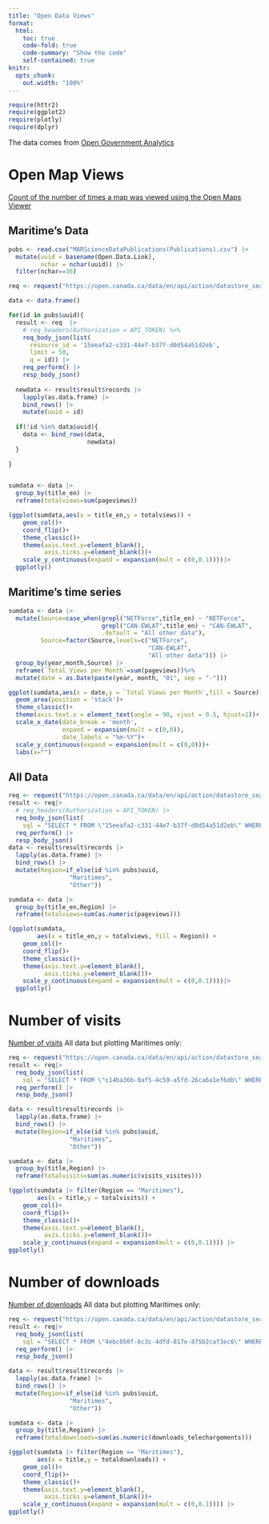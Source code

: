 ```yaml
---
title: "Open Data Views"
format: 
  html:
    toc: true
    code-fold: true
    code-summary: "Show the code"
    self-contained: true
knitr:
  opts_chunk:
    out.width: "100%"
---
```


```r
require(httr2)
require(ggplot2)
require(plotly)
require(dplyr)
```
The data comes from [Open Government Analytics](https://open.canada.ca/data/en/dataset/2916fad5-ebcc-4c86-b0f3-4f619b29f412)


# Open Map Views
[Count of the number of times a map was viewed using the Open Maps Viewer](https://open.canada.ca/data/en/dataset/2916fad5-ebcc-4c86-b0f3-4f619b29f412/resource/15eeafa2-c331-44e7-b37f-d0d54a51d2eb)

## Maritime's Data

```r
pubs <- read.csv("MARScienceDataPublications(Publications).csv") |> 
  mutate(uuid = basename(Open.Data.Link),
         nchar = nchar(uuid)) |> 
  filter(nchar==36)

req <- request("https://open.canada.ca/data/en/api/action/datastore_search")

data <- data.frame()

for(id in pubs$uuid){
  result <- req  |>  
    # req_headers(Authorization = API_TOKEN) %>% 
    req_body_json(list(
      resource_id = '15eeafa2-c331-44e7-b37f-d0d54a51d2eb',
      limit = 50,
      q = id)) |> 
    req_perform() |> 
    resp_body_json()
  
  newdata <- result$result$records |> 
    lapply(as.data.frame) |> 
    bind_rows() |> 
    mutate(uuid = id)
  
  if(!id %in% data$uuid){
    data <- bind_rows(data,
                      newdata)
  }
    
}


sumdata <- data |> 
  group_by(title_en) |> 
  reframe(totalviews=sum(pageviews))

(ggplot(sumdata,aes(x = title_en,y = totalviews)) +
    geom_col()+
    coord_flip()+
    theme_classic()+
    theme(axis.text.y=element_blank(),
          axis.ticks.y=element_blank())+
    scale_y_continuous(expand = expansion(mult = c(0,0.1))))|> 
  ggplotly()
```
## Maritime's time series

```r
sumdata <- data |> 
  mutate(Source=case_when(grepl("NETForce",title_en) ~ "NETForce",
                          grepl("CAN-EWLAT",title_en) ~ "CAN-EWLAT",
                          .default = "All other data"),
         Source=factor(Source,levels=c("NETForce",
                                       "CAN-EWLAT",
                                       "All other data"))) |> 
  group_by(year,month,Source) |> 
  reframe(`Total Views per Month`=sum(pageviews))%>%
  mutate(date = as.Date(paste(year, month, "01", sep = "-")))

ggplot(sumdata,aes(x = date,y = `Total Views per Month`,fill = Source)) +
  geom_area(position = 'stack')+
  theme_classic()+
  theme(axis.text.x = element_text(angle = 90, vjust = 0.5, hjust=1))+
  scale_x_date(date_break = 'month',
               expand = expansion(mult = c(0,0)),
               date_labels = "%m-%Y")+
  scale_y_continuous(expand = expansion(mult = c(0,0)))+
  labs(x="")
```


## All Data

```r
req <- request("https://open.canada.ca/data/en/api/action/datastore_search_sql")
result <- req|>
  # req_headers(Authorization = API_TOKEN) |>
  req_body_json(list(
    sql = "SELECT * FROM \"15eeafa2-c331-44e7-b37f-d0d54a51d2eb\" WHERE owner_org LIKE 'dfo-mpo'")) |>
  req_perform() |>
  resp_body_json()
data <- result$result$records |> 
  lapply(as.data.frame) |> 
  bind_rows() |> 
  mutate(Region=if_else(id %in% pubs$uuid,
                 "Maritimes",
                 "Other"))

sumdata <- data |> 
  group_by(title_en,Region) |> 
  reframe(totalviews=sum(as.numeric(pageviews)))

(ggplot(sumdata,
        aes(x = title_en,y = totalviews, fill = Region)) +
    geom_col()+
    coord_flip()+
    theme_classic()+
    theme(axis.text.y=element_blank(),
          axis.ticks.y=element_blank())+
    scale_y_continuous(expand = expansion(mult = c(0,0.1))))|> 
  ggplotly()

```

# Number of visits

[Number of visits](https://open.canada.ca/data/en/dataset/2916fad5-ebcc-4c86-b0f3-4f619b29f412/resource/c14ba36b-0af5-4c59-a5fd-26ca6a1ef6db)
All data but plotting Maritimes only:

```r
req <- request("https://open.canada.ca/data/en/api/action/datastore_search_sql")
result <- req|>
  req_body_json(list(
    sql = "SELECT * FROM \"c14ba36b-0af5-4c59-a5fd-26ca6a1ef6db\" WHERE department LIKE 'Fisheries and Oceans Canada'")) |>
  req_perform() |>
  resp_body_json()

data <- result$result$records |> 
  lapply(as.data.frame) |> 
  bind_rows() |> 
  mutate(Region=if_else(id %in% pubs$uuid,
                 "Maritimes",
                 "Other"))

sumdata <- data |> 
  group_by(title,Region) |> 
  reframe(totalvisits=sum(as.numeric(visits_visites)))

(ggplot(sumdata |> filter(Region == "Maritimes"),
        aes(x = title,y = totalvisits)) +
    geom_col()+
    coord_flip()+
    theme_classic()+
    theme(axis.text.y=element_blank(),
          axis.ticks.y=element_blank())+
    scale_y_continuous(expand = expansion(mult = c(0,0.1)))) |> 
ggplotly()

```

# Number of downloads

[Number of downloads](https://open.canada.ca/data/en/dataset/2916fad5-ebcc-4c86-b0f3-4f619b29f412/resource/4ebc050f-6c3c-4dfd-817e-875b2caf3ec6)
All data but plotting Maritimes only:

```r
req <- request("https://open.canada.ca/data/en/api/action/datastore_search_sql")
result <- req|>
  req_body_json(list(
    sql = "SELECT * FROM \"4ebc050f-6c3c-4dfd-817e-875b2caf3ec6\" WHERE department LIKE 'Fisheries and Oceans Canada'")) |>
  req_perform() |>
  resp_body_json()

data <- result$result$records |> 
  lapply(as.data.frame) |> 
  bind_rows() |> 
  mutate(Region=if_else(id %in% pubs$uuid,
                 "Maritimes",
                 "Other"))

sumdata <- data |> 
  group_by(title,Region) |> 
  reframe(totaldownloads=sum(as.numeric(downloads_telechargements)))

(ggplot(sumdata |> filter(Region == "Maritimes"),
        aes(x = title,y = totaldownloads)) +
    geom_col()+
    coord_flip()+
    theme_classic()+
    theme(axis.text.y=element_blank(),
          axis.ticks.y=element_blank())+
    scale_y_continuous(expand = expansion(mult = c(0,0.1)))) |> 
ggplotly()

```
